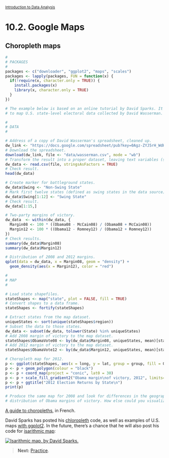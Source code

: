 <style>@import url(style.css);</style>
<small>[Introduction to Data Analysis](index.html)</small>

# 10.2. Google Maps

## Choropleth maps

```r
#
# PACKAGES
#
packages <- c("downloader", "ggplot2", "maps", "scales")
packages <- lapply(packages, FUN = function(x) {
  if(!require(x, character.only = TRUE)) {
    install.packages(x)
    library(x, character.only = TRUE)
  }
})

# The example below is based on an online tutorial by David Sparks. It shows how
# to map U.S. state-level electoral data collected by David Wasserman.

#
# DATA
#

# Address of a copy of David Wasserman's spreadsheet, cleaned up.
dw_link <- "https://docs.google.com/spreadsheet/pub?key=0Agz-ZYJ5rH_WdHUxMkY3V0lua1VWd3V3RW9EemRpMFE&output=csv"
# Download the spreadsheet.
download(dw_link, file <- "data/wasserman.csv", mode = "wb")
# Transform the result into a proper dataset, leaving text variables (strings) unchanged.
dw_data <- read.csv(file, stringsAsFactors = TRUE)
# Check result.
head(dw_data)

# Create marker for battleground states.
dw_data$Swing <- "Non-Swing State"
# Mark first twelve states (defined as swing states in the data source).
dw_data$Swing[1:12] <- "Swing State"
# Check result.
dw_data[1:15,]

# Two-party margins of victory.
dw_data  <- within(dw_data, {
  Margin08 <- 100 * ((Obama08 - McCain08) / (Obama08 + McCain08))
  Margin12 <- 100 * ((Obama12 - Romney12) / (Obama12 + Romney12))
})
# Check results.
summary(dw_data$Margin08)
summary(dw_data$Margin12)

# Distribution of 2008 and 2012 margins.
qplot(data = dw_data, x = Margin08, geom = "density") +
  geom_density(aes(x = Margin12), color = "red")

#
# MAP
#

# Load state shapefiles.
stateShapes <- map("state", plot = FALSE, fill = TRUE)
# Convert shapes to a data frame.
stateShapes <- fortify(stateShapes)  

# Extract states from the map dataset.
uniqueStates <- sort(unique(stateShapes$region))
# Subset the data to those states.
dw_data <- subset(dw_data, tolower(State) %in% uniqueStates)
# Add 2008 margin of victory to the map dataset.
stateShapes$ObamaVote08 <- by(dw_data$Margin08, uniqueStates, mean)[stateShapes$region]
# Add 2012 margin of victory to the map dataset.
stateShapes$ObamaVote12 <- by(dw_data$Margin12, uniqueStates, mean)[stateShapes$region]

# Choropleth map for 2012.
p <- ggplot(stateShapes, aes(x = long, y = lat, group = group, fill = ObamaVote12))
p <- p + geom_polygon(colour = "black")
p <- p + coord_map(project = "conic", lat0 = 30)
p <- p + scale_fill_gradient2("Obama margin\nof victory, 2012", limits=c(-50, 50), high=muted("green"))
p <- p + ggtitle("2012 Election Returns by State\n")
print(p)

# Produce the same map for 2008 and look for differences in the geographical
# distribution of Obama margins of victory. How else could you visualize it?
```

[A guide to choropleths](http://quanti.hypotheses.org/795/), in French.

David Sparks has posted his [chloropleth](https://dsparks.wordpress.com/2011/02/21/choropleth-tutorial-and-regression-coefficient-plots/) code, as well as examples of U.S. maps [with ggplot2](http://is-r.tumblr.com/post/37708137014/us-state-maps-using-map-data). In the future, there's a chance that he will also post his code for [isarithmic map](https://dsparks.wordpress.com/2012/07/18/mapping-public-opinion-a-tutorial/):

[![Isarithmic map, by David Sparks.](images/cces-2008-family-income-black.png)](images/cces-2008-family-income-black.png)

> __Next:__ [Practice](103_practice.html).
